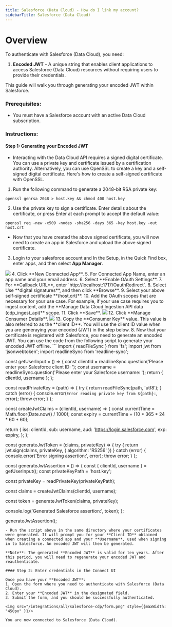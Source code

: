 ```yaml
---
title: Salesforce (Data Cloud) - How do I link my account?
sidebarTitle: Salesforce (Data Cloud)
---
```


# Overview

To authenticate with Salesforce (Data Cloud), you need:
1. **Encoded JWT** -  A unique string that enables client applications to access Salesforce (Data Cloud) resources without requiring users to provide their credentials.

This guide will walk you through generating your encoded JWT within Salesforce.

### Prerequisites:

- You must have a Salesforce account with an active Data Cloud subscription.

### Instructions:

#### Step 1: Generating your Encoded JWT
- Interacting with the Data Cloud API requires a signed digital certificate. You can use a private key and certificate issued by a certification authority. Alternatively, you can use OpenSSL to create a key and a self-signed digital certificate. Here's how to create a self-signed certificate with OpenSSL.
1. Run the following command to generate a 2048-bit RSA private key:

```
openssl genrsa 2048 > host.key && chmod 400 host.key
```
2. Use the private key to sign a certificate. Enter details about the certificate, or press Enter at each prompt to accept the default value:
```
openssl req -new -x509 -nodes -sha256 -days 365 -key host.key -out host.crt
```
- Now that you have created the above signed certificate, you will now need to create an app in Salesforce and upload the above signed certificate.  
3. Login to your salesforce account and In the Setup, in the Quick Find box, enter apps, and then select **App Manager**.
<img src="/integrations/all/salesforce-cdp/app_manager.png" />
4. Click **New Connected App**.
5. For Connected App Name, enter an app name and your email address.
6. Select **Enable OAuth Settings**.
7. For **Callback URL**, enter `http://localhost:1717/OauthRedirect`.
8. Select Use **digital signatures**, and then click **Browse**.
9. Select your above self-signed certificate **(host.crt)**.
10. Add the OAuth scopes that are necessary for your use case. For example, if your use case requires you to ingest content, add the **Manage Data Cloud Ingestion API data (cdp_ingest_api)** scope.
11. Click **Save**.
<img src="/integrations/all/salesforce-cdp/creating_app.png" />
12. Click **Manage Consumer Details**.
<img src="/integrations/all/salesforce-cdp/consumer_keys.png" />
13. Copy the **Consumer Key** value. This value is also referred to as the **client ID**. You will use the client ID value when you are generaying your encoded (JWT) in the step below.
8. Now that your certificate is registered with Salesforce, you need to generate an encoded JWT. You can use the code from the following script to generate your encoded JWT offline.
```
import { readFileSync } from 'fs';
import jwt from 'jsonwebtoken';
import readlineSync from 'readline-sync';

const getUserInput = () => {
  const clientId = readlineSync.question('Please enter your Salesforce client ID: ');
  const username = readlineSync.question('Please enter your Salesforce username: ');
  return { clientId, username };
};

const readPrivateKey = (path) => {
  try {
    return readFileSync(path, 'utf8');
  } catch (error) {
    console.error(`Error reading private key from ${path}:`, error);
    throw error;
  }
};

const createJwtClaims = (clientId, username) => {
  const currentTime = Math.floor(Date.now() / 1000);
  const expiry = currentTime + (10 * 365 * 24 * 60 * 60);

  return {
    iss: clientId,
    sub: username,
    aud: 'https://login.salesforce.com',
    exp: expiry,
  };
};

const generateJwtToken = (claims, privateKey) => {
  try {
    return jwt.sign(claims, privateKey, { algorithm: 'RS256' })
  } catch (error) {
    console.error('Error signing assertion:', error);
    throw error;
  }
};

const generateJwtAssertion = () => {
  const { clientId, username } = getUserInput();
  const privateKeyPath = 'host.key';

  const privateKey = readPrivateKey(privateKeyPath);

  const claims = createJwtClaims(clientId, username);

  const token = generateJwtToken(claims, privateKey);

  console.log('Generated Salesforce assertion:', token);
};

generateJwtAssertion();


```
- Run the script above in the same directory where your certificates were generated. It will prompt you for your **Client ID** obtained when creating a connected app and your **Username**, used when signing in to Salesforce. An encoded JWT will then be generated.

**Note**: The generated **Encoded JWT** is valid for ten years. After this period, you will need to regenerate your encoded JWT and reauthenticate.

#### Step 2: Enter credentials in the Connect UI

Once you have your **Encoded JWT**:
1. Open the form where you need to authenticate with Salesforce (Data Cloud).
2. Enter your **Encoded JWT** in the designated field.
3. Submit the form, and you should be successfully authenticated.

<img src="/integrations/all/salesforce-cdp/form.png" style={{maxWidth: "450px" }}/>

You are now connected to Salesforce (Data Cloud).
 